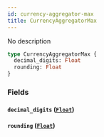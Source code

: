 ```yaml
---
id: currency-aggregator-max
title: CurrencyAggregatorMax
---
```


No description

```graphql
type CurrencyAggregatorMax {
  decimal_digits: Float
  rounding: Float
}
```

### Fields

#### `decimal_digits` ([`Float`](/v1/scalars/float))

#### `rounding` ([`Float`](/v1/scalars/float))
